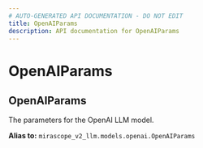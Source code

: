 ```yaml
---
# AUTO-GENERATED API DOCUMENTATION - DO NOT EDIT
title: OpenAIParams
description: API documentation for OpenAIParams
---
```


# OpenAIParams

## <ApiType type="Alias" path="agents/decorator/OpenAIParams" symbolName="OpenAIParams" /> OpenAIParams

The parameters for the OpenAI LLM model.


**Alias to:** `mirascope_v2_llm.models.openai.OpenAIParams`
